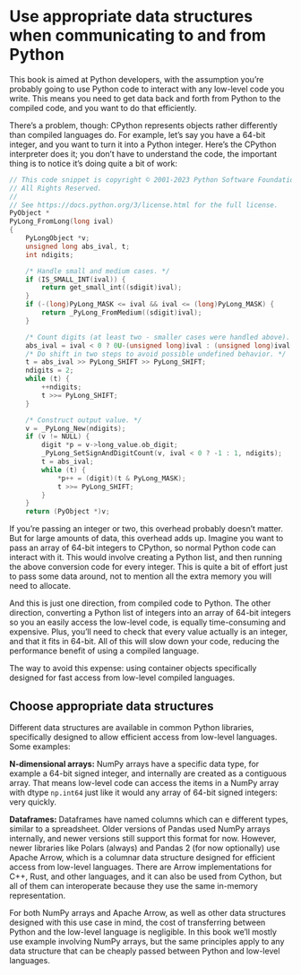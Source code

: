 # Use appropriate data structures when communicating to and from Python

This book is aimed at Python developers, with the assumption you're probably going to use Python code to interact with any low-level code you write.
This means you need to get data back and forth from Python to the compiled code, and you want to do that efficiently.

There's a problem, though: CPython represents objects rather differently than compiled languages do.
For example, let's say you have a 64-bit integer, and you want to turn it into a Python integer.
Here's the CPython interpreter does it; you don't have to understand the code, the important thing is to notice it's doing quite a bit of work:

```c
// This code snippet is copyright © 2001-2023 Python Software Foundation;
// All Rights Reserved.
//
// See https://docs.python.org/3/license.html for the full license.
PyObject *
PyLong_FromLong(long ival)
{
    PyLongObject *v;
    unsigned long abs_ival, t;
    int ndigits;

    /* Handle small and medium cases. */
    if (IS_SMALL_INT(ival)) {
        return get_small_int((sdigit)ival);
    }
    if (-(long)PyLong_MASK <= ival && ival <= (long)PyLong_MASK) {
        return _PyLong_FromMedium((sdigit)ival);
    }

    /* Count digits (at least two - smaller cases were handled above). */
    abs_ival = ival < 0 ? 0U-(unsigned long)ival : (unsigned long)ival;
    /* Do shift in two steps to avoid possible undefined behavior. */
    t = abs_ival >> PyLong_SHIFT >> PyLong_SHIFT;
    ndigits = 2;
    while (t) {
        ++ndigits;
        t >>= PyLong_SHIFT;
    }

    /* Construct output value. */
    v = _PyLong_New(ndigits);
    if (v != NULL) {
        digit *p = v->long_value.ob_digit;
        _PyLong_SetSignAndDigitCount(v, ival < 0 ? -1 : 1, ndigits);
        t = abs_ival;
        while (t) {
            *p++ = (digit)(t & PyLong_MASK);
            t >>= PyLong_SHIFT;
        }
    }
    return (PyObject *)v;
```

If you're passing an integer or two, this overhead probably doesn't matter.
But for large amounts of data, this overhead adds up.
Imagine you want to pass an array of 64-bit integers to CPython, so normal Python code can interact with it.
This would involve creating a Python list, and then running the above conversion code for every integer.
This is quite a bit of effort just to pass some data around, not to mention all the extra memory you will need to allocate.

And this is just one direction, from compiled code to Python.
The other direction, converting a Python list of integers into an array of 64-bit integers so you an easily access the low-level code, is equally time-consuming and expensive.
Plus, you'll need to check that every value actually is an integer, and that it fits in 64-bit.
All of this will slow down your code, reducing the performance benefit of using a compiled language.

The way to avoid this expense: using container objects specifically designed for fast access from low-level compiled languages.

## Choose appropriate data structures

Different data structures are available in common Python libraries, specifically designed to allow efficient access from low-level languages.
Some examples:

**N-dimensional arrays:** NumPy arrays have a specific data type, for example a 64-bit signed integer, and internally are created as a contiguous array.
That means low-level code can access the items in a NumPy array with dtype `np.int64` just like it would any array of 64-bit signed integers: very quickly.

**Dataframes:** Dataframes have named columns which can e different types, similar to a spreadsheet.
Older versions of Pandas used NumPy arrays internally, and newer versions still support this format for now.
However, newer libraries like Polars (always) and Pandas 2 (for now optionally) use Apache Arrow, which is a columnar data structure designed for efficient access from low-level languages.
There are Arrow implementations for C++, Rust, and other languages, and it can also be used from Cython, but all of them can interoperate because they use the same in-memory representation.

For both NumPy arrays and Apache Arrow, as well as other data structures designed with this use case in mind, the cost of transferring between Python and the low-level language is negligible.
In this book we'll mostly use example involving NumPy arrays, but the same principles apply to any data structure that can be cheaply passed between Python and low-level languages.


